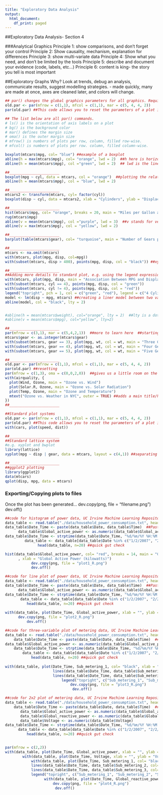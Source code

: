 ```yaml
---
title: "Exploratory Data Analysis"
output:
  html_document:
    df_print: paged
---
```


##Exploratory Data Analysis- Section 4

###Analytical Graphics
Principle 1: show comparisons, and don't forget your control
Principle 2: Show causality, mechanism, explanation for differences
Principle 3: show multi-variate data
Principle 4: Show what you need, and don't be limited by the tools
Principle 5: describe and document your evidence (code, labels, etc...)
Principle 6: content is king- the story you tell is most important

##Exploratory Graphs
Why? Look at trends, debug an analysis, communicate results, suggest modelling strategies.
    - made quickly, many are made at once, axes are cleaned later, and colors will change. 
    
```r
## par() changes the global graphics parameters for all graphics. Requires a reset by using the code below: 
old.par <- par(mfrow = c(1,1), mfcol = c(1,1), mar = c(5, 4, 4, 2))
par(old.par) ##This code allows you to reset the parameters of a plot in R. 

## The list below are all par() commands. 
# ls() is the orientation of axis labels on a plot
# bg() is the background color
# mar() defines the margin size
# oma() is the outer margin size
# mfrow() is numbers of plots per row, column, filled row-wise. 
# mfcol() is numbers of plots per row. column, filled column-wise. 

boxplot(mtcars$mpg, col= "blue") ##example of a boxplot
abline(h = max(mtcars$mpg), col= "orange", lwd = 2)  ##h here is horizontal line addition
abline(h = mean(mtcars$mpg), col ="green", lwd = 2)  ## lwd is the line width/thickness

##_______________________
boxplot(mpg ~ cyl, data = mtcars, col = "orange")  ##plotting the relationship " ~ " between to variables, where mpy is y axis, and cyl is x axis. 
abline(h = mean(mtcars$mpg), col = "blue", lwd = 2)

##_______________________
mtcars2 <- transform(mtcars, cyl= factor(cyl))
boxplot(disp ~ cyl, data = mtcars2, xlab = "Cylinders", ylab = "Displacement") ##labeling axes in base R. 

##_______________________
hist(mtcars$mpg, col= "orange", breaks = 20, main = "Miles per Gallon accross cars") ##example of a histogram
rug(mtcars$mpg)
abline(v = mean(mtcars$mpg), col ="purple", lwd = 3)  ##v stands for vertical line. 
abline(v = max(mtcars$mpg), col = "yellow", lwd = 2)

##_______________________
barplot(table(mtcars$gear), col= "turquoise", main = "Number of Gears per Car")

##_______________________
mtcars <- na.omit(mtcars)
with(mtcars, plot(mpg, disp, col=mpg))
with(subset(mtcars, disp > 400), points(mpg, disp, col = "black")) ##xy scatter plot comparing two column variables. we are taking a subset of the mtcars where displacement is greater than 400, and making those points black.  

##_______________________
##Adding more details to standard plot, e.g. using the legend expression, and adding regression. 
with(mtcars, plot(mpg, disp, main = "Association Between MPG and Displacement", type = "n"))
with(subset(mtcars, cyl == 4), points(mpg, disp, col = "green"))
with(subset(mtcars, cyl != 4), points(mpg, disp, col = "red"))
legend("topright", pch = 1, col = c("green", "red"), legend = c("4 Cylinders", "More than 4 cylinders")) #pch changes the characteristic of the circle/point in the plot. 
model <- lm(disp ~ mpg, mtcars) ##creating a liner model between two varialbes, mpg and displacement
abline(model, col = "black", lty = 2)


#abline(h = mean(mtcars$weight), col="orange", lty = 2)  ##lty is a dotted line. 
#abline(v = mean(mtcars$mpg), col="yellow", lty=2)

##_______________________
par(mfrow = c(3,1), mar = c(5,4,2,1))  ##more to learn here  ##starting at bottom and moving clockwise is how margins are oriented. For mfrow, it states one row, three column.
mtcars$gear <- as.integer(mtcars$gear)
with(subset(mtcars, gear == 3), plot(mpg, wt, col = wt, main = "Three Gears"))
with(subset(mtcars, gear == 4), plot(mpg, wt, col = wt, main = "Four Gears"))
with(subset(mtcars, gear == 5), plot(mpg, wt, col = wt, main = "Five Gears"))

##_______________________
old.par <- par(mfrow = c(1,1), mfcol = c(1,1), mar = c(5, 4, 4, 2))
par(old.par) ##resetting
par(mfrow = c(1,3), oma = c(0,0,2,0))  ##gives us a little room on the outer margin for a main title/header.
with(airquality, {
  plot(Wind, Ozone, main = "Ozone vs. Wind")
  plot(Solar.R, Ozone, main = "Ozone vs. Solar Radiation")
  plot(Temp, Ozone, main = "Ozone and Temperature")
  mtext("Ozone vs. Weather in NYC", outer = TRUE) ##adds a main title/header to this series of three plots. 
})
##_______________________

##Standard plot systems
old.par <- par(mfrow = c(1,1), mfcol = c(1,1), mar = c(5, 4, 4, 2))
par(old.par) ##This code allows you to reset the parameters of a plot in R. 
with(cars, plot(speed, dist))

##_______________________
##Standard lattice system
#e.g. xyplot and bwplot
library(lattice)
xyplot(mpg ~ disp | gear, data = mtcars, layout = c(4,1)) ##separating x/y plot by gear

##_______________________
##ggplot2 plotting
library(ggplot2)
data(mtcars)
qplot(disp, mpg, data = mtcars)

```

### Exporting/Copying plots to files
Once the plot has been generated...
dev.copy(png, file = "filename.png")
dev.off()

```r
##code for histogram of power data, UC Irvine Machine Learning Repository
data_table <- read.table("./data/household_power_consumption.txt", header = TRUE, sep = ";", na.strings = "?")  ##separated by semi colons, and the na's are marked as "?".
data_table$Date_Time <- paste(data_table$Date, data_table$Time)  ##Paste the first two rows together and renames them as Date_Time
      data_table$Global_active_power <- as.numeric(data_table$Global_active_power)  ##changes needed data to numeric. 
data_table$Date_Time <- strptime(data_table$Date_Time, "%d/%m/%Y %H:%M:%S")  #defining time string as time. 
         data_table <- data_table[data_table$Date %in% c("1/2/2007", "2/2/2007"), ]  ##subsets the data for the two dates in question. 
               head(data_table, n=20) ##quick gut check

hist(data_table$Global_active_power, col= "red", breaks = 14, main = "Global Active Power"
      , xlab = "Global Active Power (kilowatts)")
            dev.copy(png, file = "plot1_R.png")
            dev.off()
```

```r
##code for line plot of power data, UC Irvine Machine Learning Repository
data_table <- read.table("./data/household_power_consumption.txt", header = TRUE, sep = ";", na.strings = "?")  ##separated by semi colons, and the na's are marked as "?".
data_table$Date_Time <- paste(data_table$Date, data_table$Time)  ##Paste the first two rows together and renames them as Date_Time
      data_table$Global_active_power <- as.numeric(data_table$Global_active_power)  ##changes needed data to numeric. 
data_table$Date_Time <- strptime(data_table$Date_Time, "%d/%m/%Y %H:%M:%S")  #defining time string as time. 
       data_table <- data_table[data_table$Date %in% c("1/2/2007", "2/2/2007"), ]  ##subsets the data for the two dates in question. 
          head(data_table, n=20) ##quick gut check
          
with(data_table, plot(Date_Time, Global_active_power, xlab = "", ylab = "Global Active Power (kilowatts)", type ="l", lwd = 2)) ##defining the plot type as line or "l", and width of 2. 
      dev.copy(png, file = "plot2_R.png")
          dev.off()
```

```r
##code for three-variable plot of metering data, UC Irvine Machine Learning Repository
data_table <- read.table("./data/household_power_consumption.txt", header = TRUE, sep = ";", na.strings = "?")  ##separated by semi colons, and the na's are marked as "?".
    data_table$Date_Time <- paste(data_table$Date, data_table$Time)  ##Paste the first two rows together and renames them as Date_Time
data_table$Global_active_power <- as.numeric(data_table$Global_active_power)  ##changes needed data to numeric. 
    data_table$Date_Time <- strptime(data_table$Date_Time, "%d/%m/%Y %H:%M:%S")  #defining time string as time. 
        data_table <- data_table[data_table$Date %in% c("1/2/2007", "2/2/2007"), ]  ##subsets the data for the two dates in question. 
            head(data_table, n=20) ##quick gut check
            
with(data_table, plot(Date_Time, Sub_metering_1, col= "black", xlab = "", ylab ="Energy sub metering", type = "l"))
                      lines(data_table$Date_Time, data_table$Sub_metering_2, col="orange", type="l")
                      lines(data_table$Date_Time, data_table$Sub_metering_3, col="blue", type="l")
                          legend("topright", c("Sub_metering_1", "Sub_metering_2", "Sub_metering_3"), col = c("black", "orange", "blue"), lty = 1)
                              dev.copy(png, file = "plot3_R.png")
                               dev.off() 
```
```r
##code for 2x2 plot of metering data, UC Irvine Machine Learning Repository
data_table <- read.table("./data/household_power_consumption.txt", header = TRUE, sep = ";", na.strings = "?")  ##separated by semi colons, and the na's are marked as "?".
    data_table$Date_Time <- paste(data_table$Date, data_table$Time)  ##Paste the first two rows together and renames them as Date_Time
       data_table$Global_active_power <- as.numeric(data_table$Global_active_power)  ##changes needed data to numeric. 
       data_table$Global_reactive_power <- as.numeric(data_table$Global_reactive_power)
       data_table$Voltage <- as.numeric(data_table$Voltage)
data_table$Date_Time <- strptime(data_table$Date_Time, "%d/%m/%Y %H:%M:%S")  #defining time string as time. 
      data_table <- data_table[data_table$Date %in% c("1/2/2007", "2/2/2007"), ]  ##subsets the data for the two dates in question. 
          head(data_table, n=20) ##quick gut check
          

par(mfrow = c(2,2))
with(data_table, plot(Date_Time, Global_active_power, xlab = "", ylab = "Global Active Power (kilowatts)", type ="l", lwd = 2))
        with(data_table, plot(Date_Time, Voltage, xlab = "", ylab = "Voltage", type ="l", lwd = 1))
            with(data_table, plot(Date_Time, Sub_metering_1, col= "black", xlab = "", ylab ="Energy sub metering", type = "l"))
            lines(data_table$Date_Time, data_table$Sub_metering_2, col="orange", type="l")
            lines(data_table$Date_Time, data_table$Sub_metering_3, col="blue", type="l")
            legend("topright", c("Sub_metering_1", "Sub_metering_2", "Sub_metering_3"), col = c("black", "orange", "blue"))
                  with(data_table, plot(Date_Time, Global_reactive_power, xlab = "", type ="l", lwd = 1))
                      dev.copy(png, file = "plot4_R.png")
                       dev.off()
```

